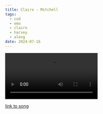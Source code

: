 ```yaml
---
title: Clairo - Mitchell
tags:
  - cod
  - emo
  - clairo
  - harvey
  - alexg
date: 2024-07-16
---
```


![](Clairo%20-%20Mitchell.mp4)

[link to song](https://www.youtube.com/watch?v=ySxo620odI8&ab_channel=I%27mNho)